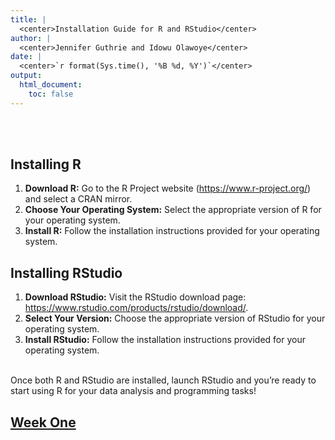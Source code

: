 ```yaml
---
title: |
  <center>Installation Guide for R and RStudio</center>
author: |
  <center>Jennifer Guthrie and Idowu Olawoye</center>
date: |
  <center>`r format(Sys.time(), '%B %d, %Y')`</center>
output: 
  html_document:
    toc: false
---
```


<br><br>

## Installing R<br>

1.  **Download R:** Go to the R Project website (<https://www.r-project.org/>) and select a CRAN mirror.<br>
2.  **Choose Your Operating System:** Select the appropriate version of R for your operating system.<br>
3.  **Install R:** Follow the installation instructions provided for your operating system.<br>

## Installing RStudio<br>

1.  **Download RStudio:** Visit the RStudio download page: <https://www.rstudio.com/products/rstudio/download/>.<br>
2.  **Select Your Version:** Choose the appropriate version of RStudio for your operating system.<br>
3.  **Install RStudio:** Follow the installation instructions provided for your operating system.<br><br>

Once both R and RStudio are installed, launch RStudio and you're ready to start using R for your data analysis and programming tasks!

## [Week One](Week_One-Intro_to_R.nb.html)
